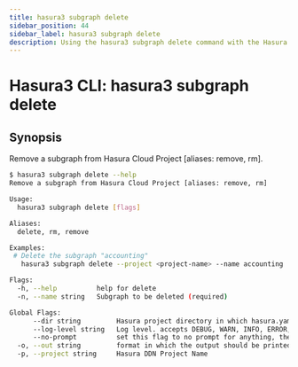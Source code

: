 ```yaml
---
title: hasura3 subgraph delete
sidebar_position: 44
sidebar_label: hasura3 subgraph delete
description: Using the hasura3 subgraph delete command with the Hasura CLI
---
```


# Hasura3 CLI: hasura3 subgraph delete 

## Synopsis
Remove a subgraph from Hasura Cloud Project [aliases: remove, rm].

```bash
$ hasura3 subgraph delete --help
Remove a subgraph from Hasura Cloud Project [aliases: remove, rm]

Usage:
  hasura3 subgraph delete [flags]

Aliases:
  delete, rm, remove

Examples:
 # Delete the subgraph "accounting"
   hasura3 subgraph delete --project <project-name> --name accounting

Flags:
  -h, --help          help for delete
  -n, --name string   Subgraph to be deleted (required)

Global Flags:
      --dir string         Hasura project directory in which hasura.yaml is present (default ".")
      --log-level string   Log level. accepts DEBUG, WARN, INFO, ERROR, FATAL (default "INFO")
      --no-prompt          set this flag to no prompt for anything, the command fails if any input is missing
  -o, --out string         format in which the output should be printed, accepts table, json and yaml (default "table")
  -p, --project string     Hasura DDN Project Name
```

